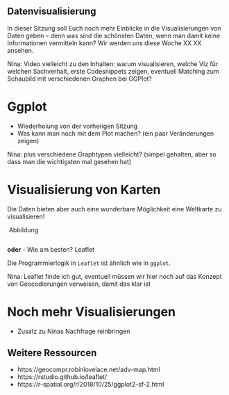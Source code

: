 ## Datenvisualisierung

In dieser Sitzung soll Euch noch mehr Einblicke in die Visualisierungen von Daten geben -- denn was sind die schönsten Daten, wenn man damit keine Informationen vermitteln kann? Wir werden uns diese Woche XX XX ansehen.

Nina: Video vielleicht zu den Inhalten: warum visualisieren, welche Viz für welchen Sachverhalt, erste Codesnippets zeigen, eventuell Matching zum Schaubild mit verschiedenen Graphen bei GGPlot?

# Ggplot

- Wiederholung von der vorherigen Sitzung
- Was kann man noch mit dem Plot machen? (ein paar Veränderungen zeigen)

Nina: plus verschiedene Graphtypen vielleicht? (simpel gehalten, aber so dass man die wichtigsten mal gesehen hat)

# Visualisierung von Karten 

Die Daten bieten aber auch eine wunderbare Möglichkeit eine Weltkarte zu visualisieren! 

![]() Abbildung

```r

```

**oder**
- Wie am besten? Leaflet

Die Programmierlogik in `Leaflet` ist ähnlich wie in `ggplot`.

Nina: Leaflet finde ich gut, eventuell müssen wir hier noch auf das Konzept von Geocodierungen verweisen, damit das klar ist

# Noch mehr Visualisierungen

- Zusatz zu Ninas Nachfrage reinbringen

## Weitere Ressourcen
- https://geocompr.robinlovelace.net/adv-map.html
- https://rstudio.github.io/leaflet/
- https://r-spatial.org/r/2018/10/25/ggplot2-sf-2.html
